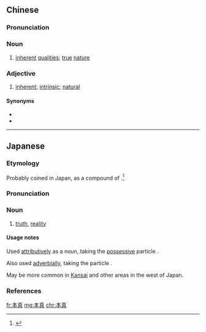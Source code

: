 ==Chinese==
{{zh-forms}}

===Pronunciation===
{{zh-pron
|m=běnzhēn
|cat=n,a
}}

===Noun===
{{zh-noun}}

# [[inherent]] [[qualities]]; [[true]] [[nature]]

===Adjective===
{{zh-adj}}

# [[inherent]]; [[intrinsic]]; [[natural]]

====Synonyms====
* {{zh-l|本來面目|tr=běnlái miànmù}}
* {{zh-l|本性}}

----

==Japanese==
{{ja-kanjitab|ほん|ま|yomi=ok}}

===Etymology===
Probably coined in Japan, as a compound of {{compound|lang=ja|sort=ほんま|本|tr1=hon|t1=main, this, the current; real|真|tr2=ma|t2=real, true, genuine}}.<ref name="KDJ">{{R:Kokugo Dai Jiten}}</ref>

===Pronunciation===
{{ja-pron|yomi=j|ほんま|acc=0|acc_ref=DJR}}

===Noun===
{{ja-noun|ほんま}}

# [[truth]], [[reality]]

====Usage notes====
Used [[attributively]] as a noun, taking the [[possessive]] particle {{ja-r|の}}.
: {{ja-usex|'''本真'''の話やで。|'''ほんま''' の はなし や で。|It's a '''true''' story, I tell you!}}
Also used [[adverbially]], taking the particle {{ja-r|に}}.
: {{ja-usex|'''本真'''に驚いたわ。|'''ほんま''' に おどろいた わ。|I was '''really''' surprised.}}

May be more common in [[Kansai]] and other areas in the west of Japan.

===References===
<references/>

[[fr:本真]]
[[mg:本真]]
[[chr:本真]]